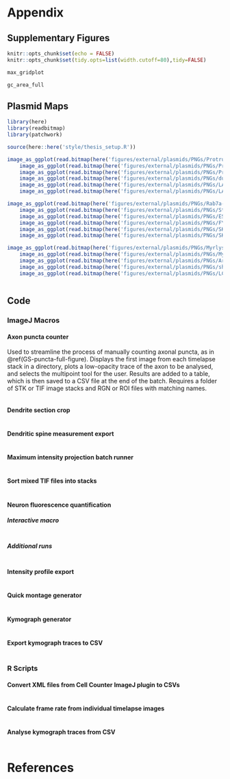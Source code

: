 ```{=latex}
\markboth{APPENDIX}{}
```

# Appendix {.unnumbered #APPENDIX}

## Supplementary Figures {.unnumbered #SUPPLEMENT}

```r
knitr::opts_chunk$set(echo = FALSE)
knitr::opts_chunk$set(tidy.opts=list(width.cutoff=80),tidy=FALSE)
```

<!-- Note: won't render without Ch3. -->

```r

max_gridplot
```

```r

gc_area_full
```



## Plasmid Maps
```r
library(here)
library(readbitmap)
library(patchwork)

source(here::here('style/thesis_setup.R'))
```

```r
image_as_ggplot(read.bitmap(here('figures/external/plasmids/PNGs/Protrudin-EGFP_SYN_map.html.png'))) +
	image_as_ggplot(read.bitmap(here('figures/external/plasmids/PNGs/Protrudin-EGFP_CAG_map.html.png'))) +
	image_as_ggplot(read.bitmap(here('figures/external/plasmids/PNGs/Protrudin-mCherry_SYN_map.html.png'))) +
	image_as_ggplot(read.bitmap(here('figures/external/plasmids/PNGs/dual-GFP_map.html.png'))) +
	image_as_ggplot(read.bitmap(here('figures/external/plasmids/PNGs/LAMP1-RFP_map.html.png'))) +
	image_as_ggplot(read.bitmap(here('figures/external/plasmids/PNGs/LAMP1-mNeonGreen_map.html.png'))) + plot_layout(ncol = 2)
```

```r
image_as_ggplot(read.bitmap(here('figures/external/plasmids/PNGs/Rab7a-mEmerald_map.html.png'))) +
	image_as_ggplot(read.bitmap(here('figures/external/plasmids/PNGs/St3Gal5-GFP_map.html.png'))) +
	image_as_ggplot(read.bitmap(here('figures/external/plasmids/PNGs/ESCargo-Crimson_map.html.png'))) +
	image_as_ggplot(read.bitmap(here('figures/external/plasmids/PNGs/FYCO1-EGFP_map.html.png'))) +
	image_as_ggplot(read.bitmap(here('figures/external/plasmids/PNGs/SKIP-GFP_map.html.png'))) +
	image_as_ggplot(read.bitmap(here('figures/external/plasmids/PNGs/SKIP-mNeonGreen_map.html.png'))) + plot_layout(ncol = 2)
```

```r
image_as_ggplot(read.bitmap(here('figures/external/plasmids/PNGs/Myrlysin-MYC_map.html.png'))) +
	image_as_ggplot(read.bitmap(here('figures/external/plasmids/PNGs/Myrlysin-EGFP_map.html.png'))) +
	image_as_ggplot(read.bitmap(here('figures/external/plasmids/PNGs/Arl8b-GFP_map.html.png'))) +
	image_as_ggplot(read.bitmap(here('figures/external/plasmids/PNGs/shRNA_map.html.png'))) +
	image_as_ggplot(read.bitmap(here('figures/external/plasmids/PNGs/LC3-RFP_map.html.png')))  + plot_layout(ncol = 2)



```


## Code {.unnumbered #CODE}

### ImageJ Macros

#### Axon puncta counter
Used to streamline the process of manually counting axonal puncta, as in \@ref(GS-puncta-full-figure).  Displays the first image from each timelapse stack in a directory, plots a low-opacity trace of the axon to be analysed, and selects the multipoint tool for the user.  Results are added to a table, which is then saved to a CSV file at the end of the batch.  Requires a folder of STK or TIF image stacks and RGN or ROI files with matching names. 
```Rcpp
```
#### Dendrite section crop
```Rcpp
```
#### Dendritic spine measurement export
```Rcpp
```
#### Maximum intensity projection batch runner
```Rcpp
```
#### Sort mixed TIF files into stacks
```Rcpp
```
#### Neuron fluorescence quantification
##### Interactive macro
```Rcpp
```
##### Additional runs
```Rcpp
```
#### Intensity profile export
```Rcpp
```
#### Quick montage generator
```Rcpp
```
#### Kymograph generator
```Rcpp
```
#### Export kymograph traces to CSV
```Rcpp
```


### R Scripts

#### Convert XML files from Cell Counter ImageJ plugin to CSVs
```r
```
#### Calculate frame rate from individual timelapse images
```r
```
#### Analyse kymograph traces from CSV
```r
```

# References {.unnumbered #BIB}
```{=latex}
\markboth{REFERENCES}{}
```